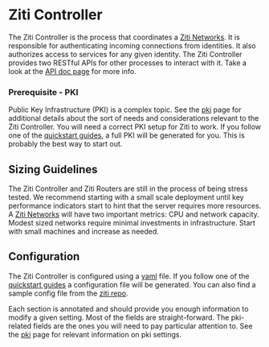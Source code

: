 
# Ziti Controller

The Ziti Controller is the process that coordinates a [Ziti Networks](xref:zitiOverview#overview-of-a-ziti-network). It
is responsible for authenticating incoming connections from identities. It also authorizes access to services for any
given identity. The Ziti Controller provides two RESTful APIs for other processes to interact with it. Take a look at
the [API doc page](../api/rest/) for more info.

### Prerequisite - PKI

Public Key Infrastructure (PKI) is a complex topic. See the [pki](pki) page for additional details
about the sort of needs and considerations relevant to the Ziti Controller. You will need a correct PKI setup for Ziti
to work. If you follow one of the [quickstart guides](../quickstarts/network/), a full PKI will be
generated for you. This is probably the best way to start out.

## Sizing Guidelines

The Ziti Controller and Ziti Routers are still in the process of being stress tested. We recommend starting with a small
scale deployment until key performance indicators start to hint that the server requires more resources. A
[Ziti Networks](xref:zitiOverview#overview-of-a-ziti-network) will have two important metrics: CPU and network capacity.
Modest sized networks require minimal investments in infrastructure. Start with small machines and increase as needed.

## Configuration

The Ziti Controller is configured using a [yaml](https://yaml.org/) file. If you follow one of the
[quickstart guides](../quickstarts/network/) a configuration file will be generated. You can also find a
sample config file from the [ziti repo](https://github.com/openziti/ziti/blob/release-next/etc/ctrl.with.edge.yml).

Each section is annotated and should provide you enough information to modify a given setting. Most of the fields are
straight-forward. The pki-related fields are the ones you will need to pay particular attention to. See
the [pki](pki) page for relevant information on pki settings.

<LoggingSnippetMd />